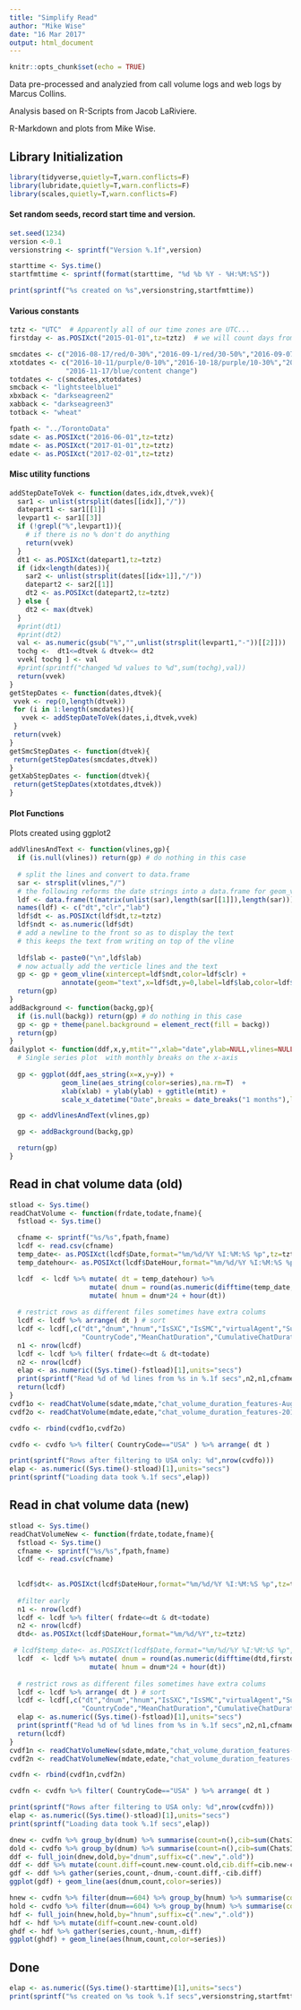 ```yaml
---
title: "Simplify Read"
author: "Mike Wise"
date: "16 Mar 2017"
output: html_document
---
```


```r
knitr::opts_chunk$set(echo = TRUE)
```

Data pre-processed and analyzied from call volume logs and web logs by Marcus Collins. 

Analysis based on R-Scripts from Jacob LaRiviere.

R-Markdown and plots from Mike Wise.

## Library Initialization
```r
library(tidyverse,quietly=T,warn.conflicts=F)
library(lubridate,quietly=T,warn.conflicts=F)
library(scales,quietly=T,warn.conflicts=F)
```

#### Set random seeds, record start time and version.

```r
set.seed(1234)
version <-0.1
versionstring <- sprintf("Version %.1f",version)

starttime <- Sys.time()
startfmttime <- sprintf(format(starttime, "%d %b %Y - %H:%M:%S"))

print(sprintf("%s created on %s",versionstring,startfmttime))
```

#### Various constants

```r
tztz <- "UTC"  # Apparently all of our time zones are UTC...
firstday <- as.POSIXct("2015-01-01",tz=tztz)  # we will count days from the first day in 2015

smcdates <- c("2016-08-17/red/0-30%","2016-09-1/red/30-50%","2016-09-07/red/50-100%")
xtotdates <- c("2016-10-11/purple/0-10%","2016-10-18/purple/10-30%","2016-11-01/purple/30-50%","2016-12-15/purple/50-90%",
              "2016-11-17/blue/content change")
totdates <- c(smcdates,xtotdates)
smcback <- "lightsteelblue1"
xbxback <- "darkseagreen2"
xabback <- "darkseagreen3"
totback <- "wheat"

fpath <- "../TorontoData"
sdate <- as.POSIXct("2016-06-01",tz=tztz)
mdate <- as.POSIXct("2017-01-01",tz=tztz)
edate <- as.POSIXct("2017-02-01",tz=tztz)
```

#### Misc utility functions

```r
addStepDateToVek <- function(dates,idx,dtvek,vvek){
  sar1 <- unlist(strsplit(dates[[idx]],"/"))
  datepart1 <- sar1[[1]]
  levpart1 <- sar1[[3]]
  if (!grepl("%",levpart1)){
    # if there is no % don't do anything
    return(vvek)
  }
  dt1 <- as.POSIXct(datepart1,tz=tztz)
  if (idx<length(dates)){
    sar2 <- unlist(strsplit(dates[[idx+1]],"/"))
    datepart2 <- sar2[[1]]
    dt2 <- as.POSIXct(datepart2,tz=tztz)
  } else {
    dt2 <- max(dtvek)
  }
  #print(dt1)
  #print(dt2)
  val <- as.numeric(gsub("%","",unlist(strsplit(levpart1,"-"))[[2]]))
  tochg <-  dt1<=dtvek & dtvek<= dt2
  vvek[ tochg ] <- val
  #print(sprintf("changed %d values to %d",sum(tochg),val))
  return(vvek)
}
getStepDates <- function(dates,dtvek){
 vvek <- rep(0,length(dtvek))
 for (i in 1:length(smcdates)){
   vvek <- addStepDateToVek(dates,i,dtvek,vvek)
 }
 return(vvek)
}
getSmcStepDates <- function(dtvek){
 return(getStepDates(smcdates,dtvek))
}
getXabStepDates <- function(dtvek){
 return(getStepDates(xtotdates,dtvek))
}


```


#### Plot Functions

Plots created using ggplot2


```r
addVlinesAndText <- function(vlines,gp){
  if (is.null(vlines)) return(gp) # do nothing in this case
  
  # split the lines and convert to data.frame
  sar <- strsplit(vlines,"/")
  # the following reforms the date strings into a data.frame for geom_vline
  ldf <- data.frame(t(matrix(unlist(sar),length(sar[[1]]),length(sar)))) #tricky
  names(ldf) <- c("dt","clr","lab")
  ldf$dt <- as.POSIXct(ldf$dt,tz=tztz)
  ldf$ndt <- as.numeric(ldf$dt)
  # add a newline to the front so as to display the text 
  # this keeps the text from writing on top of the vline
  
  ldf$lab <- paste0("\n",ldf$lab) 
  # now actually add the verticle lines and the text 
  gp <- gp + geom_vline(xintercept=ldf$ndt,color=ldf$clr) +
             annotate(geom="text",x=ldf$dt,y=0,label=ldf$lab,color=ldf$clr,hjust=0,angle=90)
  return(gp)
}
addBackground <- function(backg,gp){
  if (is.null(backg)) return(gp) # do nothing in this case
  gp <- gp + theme(panel.background = element_rect(fill = backg))
  return(gp)
}
dailyplot <- function(ddf,x,y,mtit="",xlab="date",ylab=NULL,vlines=NULL,backg=NULL,series=NULL){
  # Single series plot  with monthly breaks on the x-axis
  
  gp <- ggplot(ddf,aes_string(x=x,y=y)) + 
             geom_line(aes_string(color=series),na.rm=T)  +
             xlab(xlab) + ylab(ylab) + ggtitle(mtit) +
             scale_x_datetime("Date",breaks = date_breaks("1 months"),limits=c(sdate,edate))

  gp <- addVlinesAndText(vlines,gp)

  gp <- addBackground(backg,gp)

  return(gp)
}
```




## Read in chat volume data (old)


```r
stload <- Sys.time()
readChatVolume <- function(frdate,todate,fname){
  fstload <- Sys.time()

  cfname <- sprintf("%s/%s",fpath,fname)
  lcdf <- read.csv(cfname)  
  temp_date<- as.POSIXct(lcdf$Date,format="%m/%d/%Y %I:%M:%S %p",tz=tztz)
  temp_datehour<- as.POSIXct(lcdf$DateHour,format="%m/%d/%Y %I:%M:%S %p",tz=tztz)

  lcdf  <- lcdf %>% mutate( dt = temp_datehour) %>%
                    mutate( dnum = round(as.numeric(difftime(temp_date,firstday,"days")))) %>%
                    mutate( hnum = dnum*24 + hour(dt))
    
  # restrict rows as different files sometimes have extra colums
  lcdf <- lcdf %>% arrange( dt ) # sort
  lcdf <- lcdf[,c("dt","dnum","hnum","IsSXC","IsSMC","virtualAgent","Subject",
                  "CountryCode","MeanChatDuration","CumulativeChatDuration","ChatsInBlock")]
  n1 <- nrow(lcdf)
  lcdf <- lcdf %>% filter( frdate<=dt & dt<todate)
  n2 <- nrow(lcdf)
  elap <- as.numeric((Sys.time()-fstload)[1],units="secs")
  print(sprintf("Read %d of %d lines from %s in %.1f secs",n2,n1,cfname,elap))
  return(lcdf)
}
cvdf1o <- readChatVolume(sdate,mdate,"chat_volume_duration_features-Aug2016-current.csv")
cvdf2o <- readChatVolume(mdate,edate,"chat_volume_duration_features-2017.csv")

cvdfo <- rbind(cvdf1o,cvdf2o)

cvdfo <- cvdfo %>% filter( CountryCode=="USA" ) %>% arrange( dt )

print(sprintf("Rows after filtering to USA only: %d",nrow(cvdfo)))
elap <- as.numeric((Sys.time()-stload)[1],units="secs")
print(sprintf("Loading data took %.1f secs",elap))

```



## Read in chat volume data (new)

```r
stload <- Sys.time()
readChatVolumeNew <- function(frdate,todate,fname){
  fstload <- Sys.time()
  cfname <- sprintf("%s/%s",fpath,fname)
  lcdf <- read.csv(cfname)  
  
  
  lcdf$dt<- as.POSIXct(lcdf$DateHour,format="%m/%d/%Y %I:%M:%S %p",tz=tztz)
  
  #filter early
  n1 <- nrow(lcdf)
  lcdf <- lcdf %>% filter( frdate<=dt & dt<todate)
  n2 <- nrow(lcdf)
  dtd<- as.POSIXct(lcdf$DateHour,format="%m/%d/%Y",tz=tztz)

 # lcdf$temp_date<- as.POSIXct(lcdf$Date,format="%m/%d/%Y %I:%M:%S %p",tz=tztz)
  lcdf  <- lcdf %>% mutate( dnum = round(as.numeric(difftime(dtd,firstday,"days")))) %>%
                    mutate( hnum = dnum*24 + hour(dt))
    
  # restrict rows as different files sometimes have extra colums
  lcdf <- lcdf %>% arrange( dt ) # sort
  lcdf <- lcdf[,c("dt","dnum","hnum","IsSXC","IsSMC","virtualAgent","Subject",
                  "CountryCode","MeanChatDuration","CumulativeChatDuration","ChatsInBlock")]
  elap <- as.numeric((Sys.time()-fstload)[1],units="secs")
  print(sprintf("Read %d of %d lines from %s in %.1f secs",n2,n1,cfname,elap))
  return(lcdf)
}
cvdf1n <- readChatVolumeNew(sdate,mdate,"chat_volume_duration_features-Aug2016-current.csv")
cvdf2n <- readChatVolumeNew(mdate,edate,"chat_volume_duration_features-2017.csv")

cvdfn <- rbind(cvdf1n,cvdf2n)

cvdfn <- cvdfn %>% filter( CountryCode=="USA" ) %>% arrange( dt )

print(sprintf("Rows after filtering to USA only: %d",nrow(cvdfn)))
elap <- as.numeric((Sys.time()-stload)[1],units="secs")
print(sprintf("Loading data took %.1f secs",elap))
```


```r
dnew <- cvdfn %>% group_by(dnum) %>% summarise(count=n(),cib=sum(ChatsInBlock))
dold <- cvdfo %>% group_by(dnum) %>% summarise(count=n(),cib=sum(ChatsInBlock))
ddf <- full_join(dnew,dold,by="dnum",suffix=c(".new",".old"))
ddf <- ddf %>% mutate(count.diff=count.new-count.old,cib.diff=cib.new-cib.old)
gdf <- ddf %>% gather(series,count,-dnum,-count.diff,-cib.diff)
ggplot(gdf) + geom_line(aes(dnum,count,color=series))
```
```r
hnew <- cvdfn %>% filter(dnum==604) %>% group_by(hnum) %>% summarise(count=n())
hold <- cvdfo %>% filter(dnum==604) %>% group_by(hnum) %>% summarise(count=n())
hdf <- full_join(hnew,hold,by="hnum",suffix=c(".new",".old"))
hdf <- hdf %>% mutate(diff=count.new-count.old)
ghdf <- hdf %>% gather(series,count,-hnum,-diff)
ggplot(ghdf) + geom_line(aes(hnum,count,color=series))
```

## Done

```r
elap <- as.numeric((Sys.time()-starttime)[1],units="secs")
print(sprintf("%s created on %s took %.1f secs",versionstring,startfmttime,elap))
```
